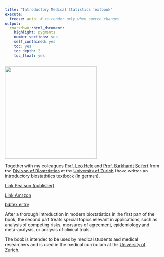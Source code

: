 ```yaml
---
title: "Introductory Medical Statistics textbook"
execute:   
  freeze: auto  # re-render only when source changes
output: 
  rmarkdown::html_document:
    highlight: pygments
    number_sections: yes
    self_contained: yes
    toc: yes
    toc_depth: 2
    toc_float: yes
---
```


![](img/book.jpg){width=300}

Together with my colleagues [Prof. Leo Held](https://www.ebpi.uzh.ch/en/research/biostat_department/group_biostatistics/team/held.html) and [Prof. Burkhardt Seifert](https://www.researchgate.net/profile/Burkhardt_Seifert) from the [Division of Biostatistics](https://www.ebpi.uzh.ch/en/research/biostat_department.html) at the [University of Zurich](http://www.uzh.ch) I have written an introductory biostatistics textbook (in german).

[Link Pearson (publisher)](https://elibrary.pearson.de/book/99.150005/9783863267018)

[Link Amazon](http://www.amazon.de/Medizinische-Statistik-Konzepte-Methoden-Anwendungen/dp/3868941002)

[bibtex entry](files/citations/HRS_medStat.bib)

After a thorough introduction in modern biostatistics in the first part of the book, the second part treats special topics relevant in applications, such as analysis of competing risks, measures of agreement, epidemiology and meta-analysis, or analysis of clinical trials.

The book is intended to be used by medical students and medical researchers and is used in the medical curriculum at the [University of Zurich](http://www.uzh.ch).







